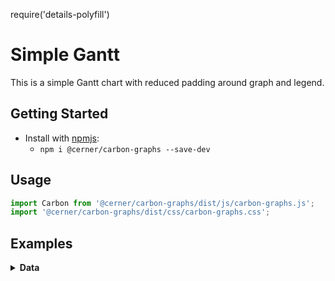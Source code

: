 require('details-polyfill')

# Simple Gantt
This is a simple Gantt chart with reduced padding around graph and legend.

## Getting Started

- Install with [npmjs](https://www.npmjs.com):
  - `npm i @cerner/carbon-graphs --save-dev`

## Usage
```js
import Carbon from '@cerner/carbon-graphs/dist/js/carbon-graphs.js';
import '@cerner/carbon-graphs/dist/css/carbon-graphs.css';
```

## Examples
<GanttChart />

<details>
<summary style={{fontSize: 24 }}>
<b>Data</b>
</summary>

### Graph Config object
<GraphConfig />

### Data object
#### Action Dataset 1
<DataObject1 />

#### Action Dataset 2
<DataObject2 />

### Load Track
<LoadTracks />
</details>
